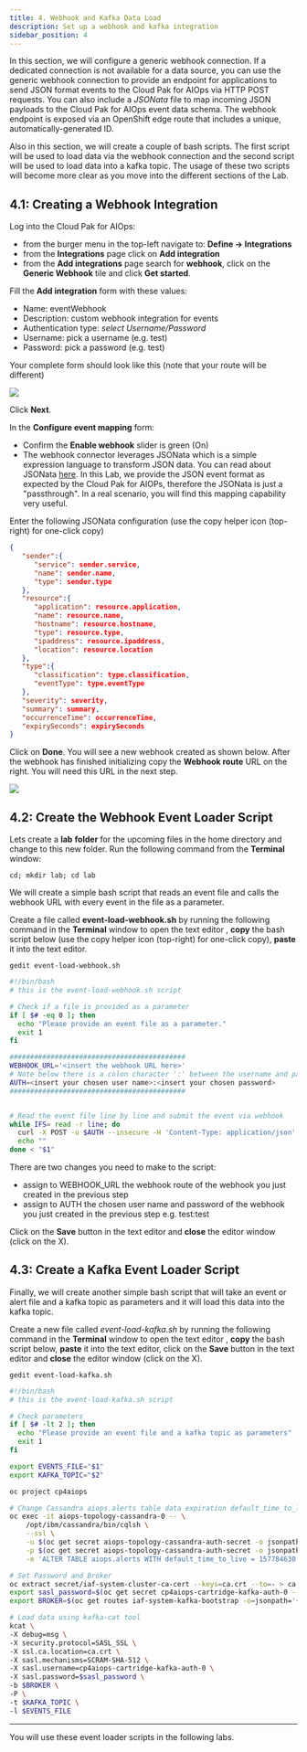 ```yaml
---
title: 4. Webhook and Kafka Data Load
description: Set up a webhook and kafka integration
sidebar_position: 4
---
```


In this section, we will configure a generic webhook connection. If a dedicated
connection is not available for a data source, you can use the generic webhook
connection to provide an endpoint for applications to send JSON format events to
the Cloud Pak for AIOps via HTTP POST requests. You can also include a _JSONata_
file to map incoming JSON payloads to the Cloud Pak for AIOps event data schema.
The webhook endpoint is exposed via an OpenShift edge route that includes a
unique, automatically-generated ID.

Also in this section, we will create a couple of bash scripts. The first script
will be used to load data via the webhook connection and the second script will
be used to load data into a kafka topic. The usage of these two scripts will
become more clear as you move into the different sections of the Lab.

## 4.1: Creating a Webhook Integration

Log into the Cloud Pak for AIOps:

- from the burger menu in the top-left navigate to: **Define → Integrations**
- from the **Integrations** page click on **Add integration**
- from the **Add integrations** page search for **webhook**, click on the
  **Generic Webhook** tile and click **Get started**.

Fill the **Add integration** form with these values:

- Name: eventWebhook
- Description: custom webhook integration for events
- Authentication type: _select Username/Password_
- Username: pick a username (e.g. test)
- Password: pick a password (e.g. test)

Your complete form should look like this (note that your route will be
different)

![](images/webhook-page1.png)

Click **Next**.

In the **Configure event mapping** form:

- Confirm the **Enable webhook** slider is green (On)
- The webhook connector leverages JSONata which is a simple expression language
  to transform JSON data. You can read about JSONata
  [here](https://jsonata.org/). In this Lab, we provide the JSON event format as
  expected by the Cloud Pak for AIOPs, therefore the JSONata is just a
  "passthrough". In a real scenario, you will find this mapping capability very
  useful.

Enter the following JSONata configuration (use the copy helper icon (top-right)
for one-click copy)

```json
{
   "sender":{
      "service": sender.service,
      "name": sender.name,
      "type": sender.type
   },
   "resource":{
      "application": resource.application,
      "name": resource.name,
      "hostname": resource.hostname,
      "type": resource.type,
      "ipaddress": resource.ipaddress,
      "location": resource.location
   },
   "type":{
      "classification": type.classification,
      "eventType": type.eventType
   },
   "severity": severity,
   "summary": summary,
   "occurrenceTime": occurrenceTime,
   "expirySeconds": expirySeconds
}
```

Click on **Done**. You will see a new webhook created as shown below. After the
webhook has finished initializing copy the **Webhook route** URL on the right.
You will need this URL in the next step.

![](images/webhook-created.png)

## 4.2: Create the Webhook Event Loader Script

Lets create a **lab** **folder** for the upcoming files in the home directory
and change to this new folder. Run the following command from the **Terminal**
window:

```
cd; mkdir lab; cd lab
```

We will create a simple bash script that reads an event file and calls the
webhook URL with every event in the file as a parameter.

Create a file called **event-load-webhook.sh** by running the following command
in the **Terminal** window to open the text editor , **copy** the bash script
below (use the copy helper icon (top-right) for one-click copy), **paste** it
into the text editor.

```
gedit event-load-webhook.sh
```

```sh
#!/bin/bash
# this is the event-load-webhook.sh script

# Check if a file is provided as a parameter
if [ $# -eq 0 ]; then
  echo "Please provide an event file as a parameter."
  exit 1
fi

###########################################
WEBHOOK_URL='<insert the webhook URL here>'
# Note below there is a colon character ':' between the username and password e.g. test:test
AUTH=<insert your chosen user name>:<insert your chosen password>
###########################################


# Read the event file line by line and submit the event via webhook
while IFS= read -r line; do
  curl -X POST -u $AUTH --insecure -H 'Content-Type: application/json' $WEBHOOK_URL -d "$line"
  echo ""
done < "$1"
```

There are two changes you need to make to the script:

- assign to WEBHOOK_URL the webhook route of the webhook you just created in the
  previous step
- assign to AUTH the chosen user name and password of the webhook you just
  created in the previous step e.g. test:test

Click on the **Save** button in the text editor and **close** the editor window
(click on the X).

## 4.3: Create a Kafka Event Loader Script

Finally, we will create another simple bash script that will take an event or
alert file and a kafka topic as parameters and it will load this data into the
kafka topic.

Create a new file called _event-load-kafka.sh_ by running the following command
in the **Terminal** window to open the text editor , **copy** the bash script
below, **paste** it into the text editor, click on the **Save** button in the
text editor and **close** the editor window (click on the X).

```
gedit event-load-kafka.sh
```

```sh
#!/bin/bash
# this is the event-load-kafka.sh script

# Check parameters
if [ $# -lt 2 ]; then
  echo "Please provide an event file and a kafka topic as parameters"
  exit 1
fi

export EVENTS_FILE="$1"
export KAFKA_TOPIC="$2"

oc project cp4aiops

# Change Cassandra aiops.alerts table data expiration default_time_to_live (TTL) to 5 years
oc exec -it aiops-topology-cassandra-0 -- \
    /opt/ibm/cassandra/bin/cqlsh \
    --ssl \
    -u $(oc get secret aiops-topology-cassandra-auth-secret -o jsonpath='{.data.username}' | base64 --decode) \
    -p $(oc get secret aiops-topology-cassandra-auth-secret -o jsonpath='{.data.password}' | base64 --decode) \
    -e 'ALTER TABLE aiops.alerts WITH default_time_to_live = 157784630;'

# Set Password and Broker
oc extract secret/iaf-system-cluster-ca-cert --keys=ca.crt --to=- > ca.crt
export sasl_password=$(oc get secret cp4aiops-cartridge-kafka-auth-0 --template={{.data.password}} | base64 --decode)
export BROKER=$(oc get routes iaf-system-kafka-bootstrap -o=jsonpath='{.status.ingress[0].host}{"\n"}'):443

# Load data using kafka-cat tool
kcat \
-X debug=msg \
-X security.protocol=SASL_SSL \
-X ssl.ca.location=ca.crt \
-X sasl.mechanisms=SCRAM-SHA-512 \
-X sasl.username=cp4aiops-cartridge-kafka-auth-0 \
-X sasl.password=$sasl_password \
-b $BROKER \
-P \
-t $KAFKA_TOPIC \
-l $EVENTS_FILE
```

---

You will use these event loader scripts in the following labs.
